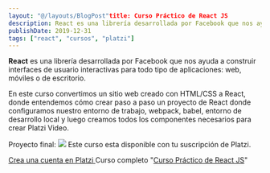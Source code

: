 ```yaml
---
layout: "@/layouts/BlogPost"title: Curso Práctico de React JS
description: React es una librería desarrollada por Facebook que nos ayuda a construir interfaces de usuario interactivas para todo tipo de aplicaciones web, móviles o de escritorio.
publishDate: 2019-12-31
tags: ["react", "cursos", "platzi"]
---
```


**React** es una librería desarrollada por Facebook que nos ayuda a construir interfaces de usuario interactivas para todo tipo de aplicaciones: web, móviles o de escritorio.

En este curso convertimos un sitio web creado con HTML/CSS a React, donde entendemos cómo crear paso a paso un proyecto de React donde configuramos nuestro entorno de trabajo, webpack, babel, entorno de desarrollo local y luego creamos todos los componentes necesarios para crear Platzi Video.

Proyecto final:
![](https://s3.amazonaws.com/arepadev/2019/12/PlatziVideo.png)
Este curso esta disponible con tu suscripción de Platzi.

[Crea una cuenta en Platzi ](https://platzi.com/r/gndx/)
Curso completo "[Curso Práctico de React JS](https://platzi.com/conoceme/gndx/conoceme/gndx/cursos/react-ejs/)"
